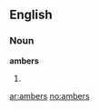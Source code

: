 ==English==

===Noun===
'''ambers'''

# {{plural of|[[amber]]}}

{{anagrams:en/abemrs}}
[[ar:ambers]]
[[no:ambers]]